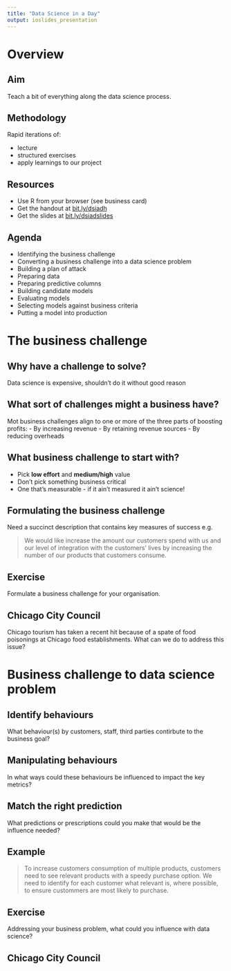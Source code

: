 ```yaml
---
title: "Data Science in a Day"
output: ioslides_presentation
---
```


# Overview

## Aim
Teach a bit of everything along the data science process.

## Methodology
Rapid iterations of:

- lecture
- structured exercises
- apply learnings to our project

## Resources
- Use R from your browser (see business card)
- Get the handout at [bit.ly/dsiadh](https://bit.ly/dsiadh)
- Get the slides at [bit.ly/dsiadslides](https://bit.ly/dsiadslides)

## Agenda
- Identifying the business challenge
- Converting a business challenge into a data science problem
- Building a plan of attack
- Preparing data
- Preparing predictive columns
- Building candidate models
- Evaluating models
- Selecting models against business criteria
- Putting a model into production

# The business challenge

## Why have a challenge to solve?
Data science is expensive, shouldn't do it without good reason

## What sort of challenges might a business have?
Mot business challenges align to one or more of the three parts of boosting profits:
- By increasing revenue 
- By retaining revenue sources
- By reducing overheads

## What business challenge to start with?
- Pick **low effort** and **medium/high** value
- Don't pick something business critical
- One that's measurable - if it ain't measured it ain't science!

## Formulating the business challenge
Need a succinct description that contains key measures of success e.g.

> We would like increase the amount our customers spend with us and our level of integration with the customers' lives by increasing the number of our products that  customers consume.

## Exercise
Formulate a business challenge for your organisation.

## Chicago City Council

Chicago tourism has taken a recent hit because of a spate of food poisonings at Chicago food establishments. What can we do to address this issue?

# Business challenge to data science problem
## Identify behaviours
What behaviour(s) by customers, staff, third parties contirbute to the business goal?

## Manipulating behaviours
In what ways could these behaviours be influenced to impact the key metrics?

## Match the right prediction
What predictions or prescriptions could you make that would be the influence needed?

## Example
> To increase customers consumption of multiple products, customers need to see relevant products with a speedy purchase option. We need to identify for each customer what relevant is, where possible, to ensure custommers are most likely to purchase.

## Exercise
Addressing your business problem, what could you influence with data science?

## Chicago City Council
